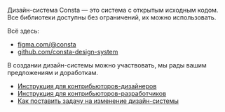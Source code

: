 Дизайн-система Consta — это система с открытым исходным кодом.
Все библиотеки доступны без ограничений, их можно использовать.

Всё здесь:

- [figma.com/@consta](https://www.figma.com/@consta)
- [github.com/consta-design-system](https://github.com/consta-design-system)

В создании дизайн-системы можно участвовать, мы рады вашим предложениям и доработкам.

- [Инструкция для контрибьюторов-дизайнеров](##LIBS.STAND.DESIGN/stand:uikit-custom-contribute-undefined)
- [Инструкция для контрибьюторов-разработчиков](##LIBS.STAND.DEV/stand:uikit-custom-contribute-undefined)
- [Как поставить задачу на изменение дизайн-системы](##LIBS.STAND/stand:uikit-custom-issue-undefined)
